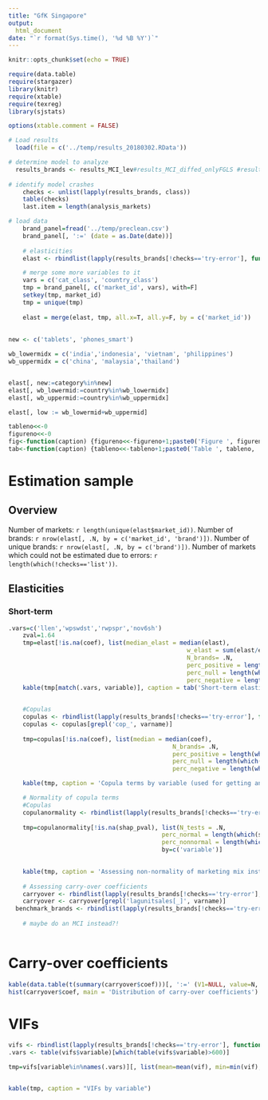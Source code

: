 ```yaml
---
title: "GfK Singapore"
output:
  html_document
date: "`r format(Sys.time(), '%d %B %Y')`"
---
```


```r
knitr::opts_chunk$set(echo = TRUE)

require(data.table)
require(stargazer)
library(knitr)
require(xtable)
require(texreg)
library(sjstats)

options(xtable.comment = FALSE)

# Load results
  load(file = c('../temp/results_20180302.RData'))

# determine model to analyze
  results_brands <- results_MCI_lev#results_MCI_diffed_onlyFGLS #results_MNLw_quarter#results_MNL_diffed#results_MNL #results_MCI_notrend #results_MCI #results_MNL
  
# identify model crashes
	checks <- unlist(lapply(results_brands, class))
	table(checks)
	last.item = length(analysis_markets)

# load data
	brand_panel=fread('../temp/preclean.csv')
	brand_panel[, ':=' (date = as.Date(date))]
	
	# elasticities
	elast <- rbindlist(lapply(results_brands[!checks=='try-error'], function(x) x$elast))

	# merge some more variables to it
	vars = c('cat_class', 'country_class')
	tmp = brand_panel[, c('market_id', vars), with=F]
	setkey(tmp, market_id)
	tmp = unique(tmp)
	
	elast = merge(elast, tmp, all.x=T, all.y=F, by = c('market_id'))
	
	
new <- c('tablets', 'phones_smart')

wb_lowermidx = c('india','indonesia', 'vietnam', 'philippines')
wb_uppermidx = c('china', 'malaysia','thailand')


elast[, new:=category%in%new]
elast[, wb_lowermid:=country%in%wb_lowermidx]
elast[, wb_uppermid:=country%in%wb_uppermidx]

elast[, low := wb_lowermid+wb_uppermid]

tableno<<-0
figureno<<-0
fig<-function(caption) {figureno<<-figureno+1;paste0('Figure ', figureno, ': ', caption)}
tab<-function(caption) {tableno<<-tableno+1;paste0('Table ', tableno, ': ', caption)}
```

# Estimation sample

## Overview

Number of markets: `r length(unique(elast$market_id))`.
Number of brands: `r nrow(elast[, .N, by = c('market_id', 'brand')])`.
Number of unique brands: `r nrow(elast[, .N, by = c('brand')])`.
Number of markets which could not be estimated due to errors: `r length(which(!checks=='list'))`.

## Elasticities

### Short-term

```r
.vars=c('llen','wpswdst','rwpspr','nov6sh')
	zval=1.64
	tmp=elast[!is.na(coef), list(median_elast = median(elast), 
												  w_elast = sum(elast/elast_se)/sum(1/elast_se), 
												  N_brands= .N, 
												  perc_positive = length(which(z>=(zval)))/.N, 
												  perc_null = length(which(abs(z)<zval))/.N, 
												  perc_negative = length(which(z<=(-zval)))/.N), by=c('variable')]
	kable(tmp[match(.vars, variable)], caption = tab('Short-term elasticities by variable for all brands (significance tested at p<.1 (z >= 1.64).'))
	

	#Copulas
	copulas <- rbindlist(lapply(results_brands[!checks=='try-error'], function(x) x$model@coefficients))
	copulas <- copulas[grepl('cop_', varname)]
	
	tmp=copulas[!is.na(coef), list(median = median(coef), 
											  N_brands= .N, 
											  perc_positive = length(which(z>=(zval)))/.N, 
											  perc_null = length(which(abs(z)<zval))/.N, 
											  perc_negative = length(which(z<=(-zval)))/.N), by=c('varname')]

	kable(tmp, caption = 'Copula terms by variable (used for getting an understanding about significance)')

	# Normality of copula terms
	#Copulas
	copulanormality <- rbindlist(lapply(results_brands[!checks=='try-error'], function(x) x$cop_nonnormal))
	
	tmp=copulanormality[!is.na(shap_pval), list(N_tests = .N,
	                                       perc_normal = length(which(shap_pval>.1))/.N,
	                                       perc_nonnormal = length(which(shap_pval<=.1))/.N),
	                                       by=c('variable')]
	

	kable(tmp, caption = 'Assessing non-normality of marketing mix instruments')
	
	# Assessing carry-over coefficients
	carryover <- rbindlist(lapply(results_brands[!checks=='try-error'], function(x) x$model@coefficients))
	carryover <- carryover[grepl('lagunitsales[_]', varname)]
  benchmark_brands <- rbindlist(lapply(results_brands[!checks=='try-error'], function(x) data.table(market_id=unique(x$specs$market_id), benchmarkbrand = x$benchmark_brand)))
	
	# maybe do an MCI instead?!
	
```

# Carry-over coefficients
```r
kable(data.table(t(summary(carryover$coef)))[, ':=' (V1=NULL, value=N, N=NULL)], caption = "Distribution of carry-over coefficients",col.names = NA)
hist(carryover$coef, main = 'Distribution of carry-over coefficients')
```	
	

# VIFs

```r
vifs <- rbindlist(lapply(results_brands[!checks=='try-error'], function(x) x$vif))
.vars <- table(vifs$variable)[which(table(vifs$variable)>600)]

tmp=vifs[variable%in%names(.vars)][, list(mean=mean(vif), min=min(vif), max=max(vif), median=median(vif), perc_below6=length(which(vif<=6))/.N,perc_below10=length(which(vif<=10))/.N),by=c('variable')]


kable(tmp, caption = "VIFs by variable")

```	



